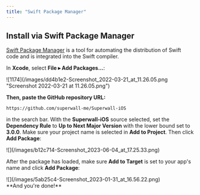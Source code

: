 ```yaml
---
title: "Swift Package Manager"
---
```


## Install via Swift Package Manager

[Swift Package Manager](https://swift.org/package-manager/) is a tool for automating the distribution of Swift code and is integrated into the Swift compiler.

In **Xcode**, select **File ▸ Add Packages...**:

<Frame>![1174](/images/dd4b1e2-Screenshot_2022-03-21_at_11.26.05.png "Screenshot 2022-03-21 at 11.26.05.png") </Frame>

**Then, paste the GitHub repository URL:**

```
https://github.com/superwall-me/Superwall-iOS
```

in the search bar. With the **Superwall-iOS** source selected, set the **Dependency Rule** to **Up to Next Major Version** with the lower bound set to **3.0.0**. Make sure your project name is selected in **Add to Project**. Then click **Add Package**:

<Frame>![](/images/b12c714-Screenshot_2023-06-04_at_17.25.33.png)</Frame>

After the package has loaded, make sure **Add to Target** is set to your app's name and click **Add Package**:

<Frame>![](/images/5ab25c4-Screenshot_2023-01-31_at_16.56.22.png) </Frame>

<br />

<Check>
**And you're done!**
</Check>